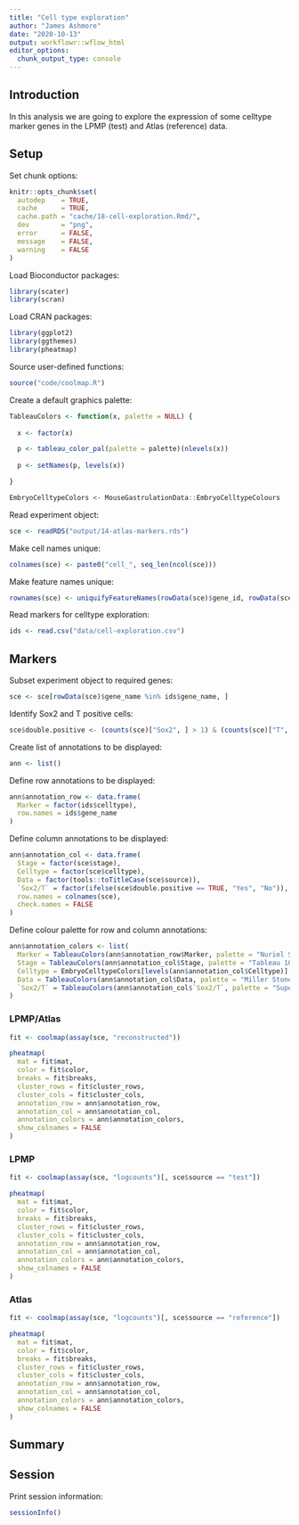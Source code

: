 ```yaml
---
title: "Cell type exploration"
author: "James Ashmore"
date: "2020-10-13"
output: workflowr::wflow_html
editor_options:
  chunk_output_type: console
---
```


## Introduction

In this analysis we are going to explore the expression of some celltype marker genes in the LPMP (test) and Atlas (reference) data.

## Setup

Set chunk options:

```r
knitr::opts_chunk$set(
  autodep    = TRUE,
  cache      = TRUE,
  cache.path = "cache/18-cell-exploration.Rmd/",
  dev        = "png",
  error      = FALSE,
  message    = FALSE,
  warning    = FALSE
)
```

Load Bioconductor packages:

```r
library(scater)
library(scran)
```

Load CRAN packages:

```r
library(ggplot2)
library(ggthemes)
library(pheatmap)
```

Source user-defined functions:

```r
source("code/coolmap.R")
```

Create a default graphics palette:

```r
TableauColors <- function(x, palette = NULL) {
  
  x <- factor(x)

  p <- tableau_color_pal(palette = palette)(nlevels(x))
  
  p <- setNames(p, levels(x))

}

EmbryoCelltypeColors <- MouseGastrulationData::EmbryoCelltypeColours
```

Read experiment object:

```r
sce <- readRDS("output/14-atlas-markers.rds")
```

Make cell names unique:

```r
colnames(sce) <- paste0("cell_", seq_len(ncol(sce)))
```

Make feature names unique:

```r
rownames(sce) <- uniquifyFeatureNames(rowData(sce)$gene_id, rowData(sce)$gene_name)
```

Read markers for celltype exploration:

```r
ids <- read.csv("data/cell-exploration.csv")
```

## Markers {.tabset}

Subset experiment object to required genes:

```r
sce <- sce[rowData(sce)$gene_name %in% ids$gene_name, ]
```

Identify Sox2 and T positive cells:

```r
sce$double.positive <- (counts(sce)["Sox2", ] > 1) & (counts(sce)["T", ] > 1)
```

Create list of annotations to be displayed:

```r
ann <- list()
```

Define row annotations to be displayed:

```r
ann$annotation_row <- data.frame(
  Marker = factor(ids$celltype),
  row.names = ids$gene_name
)
```

Define column annotations to be displayed:

```r
ann$annotation_col <- data.frame(
  Stage = factor(sce$stage),
  Celltype = factor(sce$celltype),
  Data = factor(tools::toTitleCase(sce$source)),
  `Sox2/T` = factor(ifelse(sce$double.positive == TRUE, "Yes", "No")),
  row.names = colnames(sce),
  check.names = FALSE
)
```

Define colour palette for row and column annotations:

```r
ann$annotation_colors <- list(
  Marker = TableauColors(ann$annotation_row$Marker, palette = "Nuriel Stone"),
  Stage = TableauColors(ann$annotation_col$Stage, palette = "Tableau 10"),
  Celltype = EmbryoCelltypeColors[levels(ann$annotation_col$Celltype)],
  Data = TableauColors(ann$annotation_col$Data, palette = "Miller Stone"),
  `Sox2/T` = TableauColors(ann$annotation_col$`Sox2/T`, palette = "Superfishel Stone")
)
```

### LPMP/Atlas

```r
fit <- coolmap(assay(sce, "reconstructed"))

pheatmap(
  mat = fit$mat,
  color = fit$color,
  breaks = fit$breaks,
  cluster_rows = fit$cluster_rows,
  cluster_cols = fit$cluster_cols,
  annotation_row = ann$annotation_row,
  annotation_col = ann$annotation_col,
  annotation_colors = ann$annotation_colors,
  show_colnames = FALSE
)
```

### LPMP

```r
fit <- coolmap(assay(sce, "logcounts")[, sce$source == "test"])

pheatmap(
  mat = fit$mat,
  color = fit$color,
  breaks = fit$breaks,
  cluster_rows = fit$cluster_rows,
  cluster_cols = fit$cluster_cols,
  annotation_row = ann$annotation_row,
  annotation_col = ann$annotation_col,
  annotation_colors = ann$annotation_colors,
  show_colnames = FALSE
)
```

### Atlas

```r
fit <- coolmap(assay(sce, "logcounts")[, sce$source == "reference"])

pheatmap(
  mat = fit$mat,
  color = fit$color,
  breaks = fit$breaks,
  cluster_rows = fit$cluster_rows,
  cluster_cols = fit$cluster_cols,
  annotation_row = ann$annotation_row,
  annotation_col = ann$annotation_col,
  annotation_colors = ann$annotation_colors,
  show_colnames = FALSE
)
```

## Summary

## Session

Print session information:

```r
sessionInfo()
```
